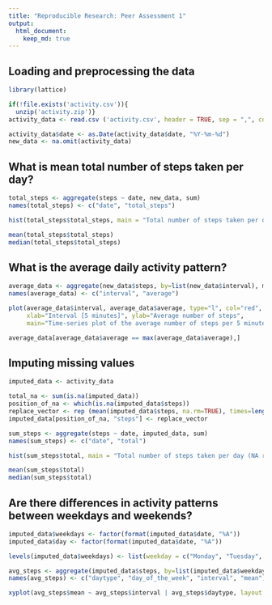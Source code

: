 ```yaml
---
title: "Reproducible Research: Peer Assessment 1"
output: 
  html_document:
    keep_md: true
---
```


## Loading and preprocessing the data

```r
library(lattice)

if(!file.exists('activity.csv')){
  unzip('activity.zip')}
activity_data <- read.csv ('activity.csv', header = TRUE, sep = ",", colClasses=c("numeric", "character", "numeric"))

activity_data$date <- as.Date(activity_data$date, "%Y-%m-%d")
new_data <- na.omit(activity_data)
```

## What is mean total number of steps taken per day?

```r
total_steps <- aggregate(steps ~ date, new_data, sum)
names(total_steps) <- c("date", "total_steps")

hist(total_steps$total_steps, main = "Total number of steps taken per day", xlab = "Day", ylab = "Total number of steps", col = "blue")

mean(total_steps$total_steps)
median(total_steps$total_steps)
```

## What is the average daily activity pattern?

```r
average_data <- aggregate(new_data$steps, by=list(new_data$interval), mean)
names(average_data) <- c("interval", "average")

plot(average_data$interval, average_data$average, type="l", col="red", lwd=2,
     xlab="Interval [5 minutes]", ylab="Average number of steps", 
     main="Time-series plot of the average number of steps per 5 minute intervals")

average_data[average_data$average == max(average_data$average),]
```

## Imputing missing values

```r
imputed_data <- activity_data

total_na <- sum(is.na(imputed_data))
position_of_na <- which(is.na(imputed_data$steps))
replace_vector <- rep (mean(imputed_data$steps, na.rm=TRUE), times=length(position_of_na))
imputed_data[position_of_na, "steps"] <- replace_vector

sum_steps <- aggregate(steps ~ date, imputed_data, sum)
names(sum_steps) <- c("date", "total")

hist(sum_steps$total, main = "Total number of steps taken per day (NA replaced by mean value of steps", xlab = "Day", ylab = "Total number of steps", col = "green")

mean(sum_steps$total)
median(sum_steps$total)

```

## Are there differences in activity patterns between weekdays and weekends?

```r
imputed_data$weekdays <- factor(format(imputed_data$date, "%A"))
imputed_data$day <- factor(format(imputed_data$date, "%A"))

levels(imputed_data$weekdays) <- list(weekday = c("Monday", "Tuesday", "Wednesday", "Thursday", "Friday"), weekend = c("Saturday", "Sunday"))

avg_steps <- aggregate(imputed_data$steps, by=list(imputed_data$weekdays, imputed_data$day, imputed_data$interval), mean)
names(avg_steps) <- c("daytype", "day_of_the_week", "interval", "mean")

xyplot(avg_steps$mean ~ avg_steps$interval | avg_steps$daytype, layout = c(1, 2), type = "l", xlab = "Interval", ylab = "Number of steps")
```

